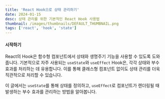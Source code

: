 ```yaml
---
title: 'React Hook으로 상태 관리하기'
date: 2024-01-15
desc: 상태 관리를 위한 기본적인 React Hook 사용법
thumbnail: /images/thumbnails/DEFAULT_THUMBNAIL.png
tags: ['react', 'hook', 'state']
---
```


#### 시작하기

React의 Hook은 함수형 컴포넌트에서 상태와 생명주기 기능을 사용할 수 있도록 도와줍니다. 기본적으로 자주 사용되는 `useState`와 `useEffect` Hook은, 각각 상태와 부수 효과를 처리하는 데 유용합니다. 이를 통해 클래스형 컴포넌트 없이도 상태 관리를 더욱 직관적으로 처리할 수 있습니다.

이 글에서는 `useState`를 통해 상태를 정의하고, `useEffect`로 컴포넌트가 렌더링될 때 발생하는 부수 효과를 관리하는 방법을 알아봅니다.
